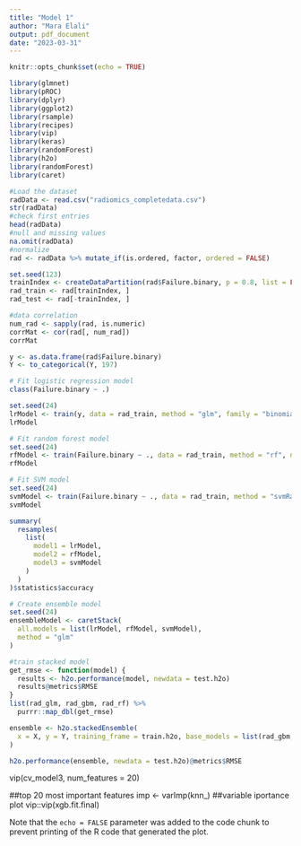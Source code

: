 ```yaml
---
title: "Model 1"
author: "Mara Elali"
output: pdf_document
date: "2023-03-31"
---
```


```r
knitr::opts_chunk$set(echo = TRUE)
```


```r
library(glmnet)
library(pROC)   
library(dplyr)
library(ggplot2)
library(rsample)
library(recipes)
library(vip)
library(keras)
library(randomForest)
library(h2o)
library(randomForest)
library(caret)
```


```r
#Load the dataset
radData <- read.csv("radiomics_completedata.csv")
str(radData)
#check first entries
head(radData)
#null and missing values
na.omit(radData)
#normalize
rad <- radData %>% mutate_if(is.ordered, factor, ordered = FALSE)
```

```r
set.seed(123)
trainIndex <- createDataPartition(rad$Failure.binary, p = 0.8, list = FALSE)
rad_train <- rad[trainIndex, ]
rad_test <- rad[-trainIndex, ]

```

```r
#data correlation
num_rad <- sapply(rad, is.numeric)
corrMat <- cor(rad[, num_rad])
corrMat
```

```r
y <- as.data.frame(rad$Failure.binary)
Y <- to_categorical(Y, 197)
```

```r
# Fit logistic regression model
class(Failure.binary ~ .)

set.seed(24)
lrModel <- train(y, data = rad_train, method = "glm", family = "binomial")
lrModel
```

```r
# Fit random forest model
set.seed(24)
rfModel <- train(Failure.binary ~ ., data = rad_train, method = "rf", ntree = 50)
rfModel
```


```r
# Fit SVM model
set.seed(24)
svmModel <- train(Failure.binary ~ ., data = rad_train, method = "svmRadial")
svmModel
```

```r
summary(
  resamples(
    list(
      model1 = lrModel,
      model2 = rfModel,
      model3 = svmModel
    )
  )
)$statistics$accuracy
```



```r
# Create ensemble model
set.seed(24)
ensembleModel <- caretStack(
  all.models = list(lrModel, rfModel, svmModel),
  method = "glm"
)
```


```r
#train stacked model
get_rmse <- function(model) {
  results <- h2o.performance(model, newdata = test.h2o)
  results@metrics$RMSE
}
list(rad_glm, rad_gbm, rad_rf) %>%
  purrr::map_dbl(get_rmse)

ensemble <- h2o.stackedEnsemble(
  x = X, y = Y, training_frame = train.h2o, base_models = list(rad_gbm, rad_glm, rad_rf)
)

h2o.performance(ensemble, newdata = test.h2o)@metrics$RMSE

```





vip(cv_model3, num_features = 20)


##top 20 most important features
imp <- varImp(knn_)
##variable iportance plot
vip::vip(xgb.fit.final)

Note that the `echo = FALSE` parameter was added to the code chunk to prevent printing of the R code that generated the plot.
